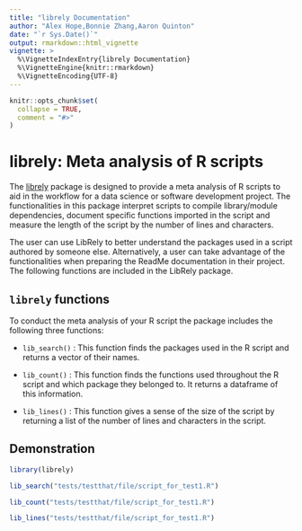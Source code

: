 ```yaml
---
title: "librely Documentation"
author: "Alex Hope,Bonnie Zhang,Aaron Quinton"
date: "`r Sys.Date()`"
output: rmarkdown::html_vignette
vignette: >
  %\VignetteIndexEntry{librely Documentation}
  %\VignetteEngine{knitr::rmarkdown}
  %\VignetteEncoding{UTF-8}
---
```


```r
knitr::opts_chunk$set(
  collapse = TRUE,
  comment = "#>"
)
```

librely: Meta analysis of R scripts
===================================

The [librely](https://github.com/UBC-MDS/LibRely-R-) package is designed to provide a meta analysis of R scripts to aid in the workflow for a data science or software development project. The functionalities in this package interpret scripts to compile library/module dependencies, document specific functions imported in the script and measure the length of the script by the number of lines and characters.  
  
The user can use LibRely to better understand the packages used in a script authored by someone else. Alternatively, a user can take advantage of the functionalities when preparing the ReadMe documentation in their project. The following functions are included in the LibRely package.  
  
  
  
`librely` functions
-----------------------
To conduct the meta analysis of your R script the package includes the following three functions:

* `lib_search()` : This function finds the packages used in the R script and returns a vector of their names.

* `lib_count()` : This function finds the functions used throughout the R script and which package they belonged to. It returns a dataframe of this information.

* `lib_lines()` : This function gives a sense of the size of the script by returning a list of the number of lines and characters in the script.
  
  
  
Demonstration
-----------------------

```r
library(librely)

lib_search("tests/testthat/file/script_for_test1.R")

lib_count("tests/testthat/file/script_for_test1.R")

lib_lines("tests/testthat/file/script_for_test1.R")

```






